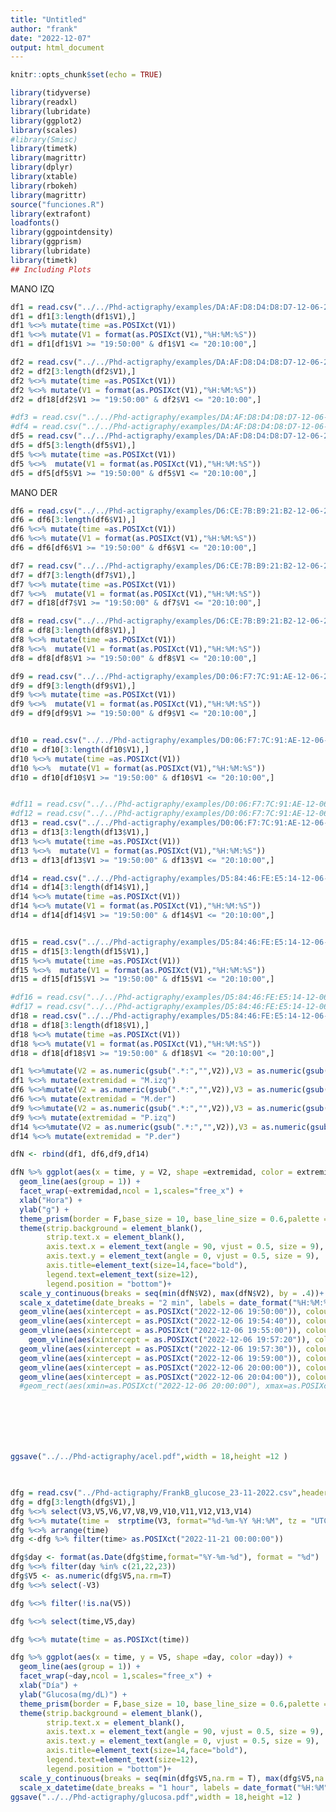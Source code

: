 ```yaml
---
title: "Untitled"
author: "frank"
date: "2022-12-07"
output: html_document
---
```


```r
knitr::opts_chunk$set(echo = TRUE)
```

```r
library(tidyverse)
library(readxl)
library(lubridate)
library(ggplot2)
library(scales)
#library(Smisc)
library(timetk)
library(magrittr)
library(dplyr)
library(xtable)
library(rbokeh)
library(magrittr)
source("funciones.R")
library(extrafont)
loadfonts()
library(ggpointdensity)
library(ggprism)
library(lubridate)
library(timetk)
## Including Plots
```
MANO IZQ

```r
df1 = read.csv("../../Phd-actigraphy/examples/DA:AF:D8:D4:D8:D7-12-06-2022-20-24-04-m-izq/acceleration-12-06-2022-20-24-05.csv",header = F)
df1 = df1[3:length(df1$V1),]
df1 %<>% mutate(time =as.POSIXct(V1))
df1 %<>% mutate(V1 = format(as.POSIXct(V1),"%H:%M:%S"))
df1 = df1[df1$V1 >= "19:50:00" & df1$V1 <= "20:10:00",]

df2 = read.csv("../../Phd-actigraphy/examples/DA:AF:D8:D4:D8:D7-12-06-2022-20-24-04-m-izq/angular-velocity-12-06-2022-20-24-05.csv",header = F)
df2 = df2[3:length(df2$V1),]
df2 %<>% mutate(time =as.POSIXct(V1))
df2 %<>% mutate(V1 = format(as.POSIXct(V1),"%H:%M:%S"))
df2 = df18[df2$V1 >= "19:50:00" & df2$V1 <= "20:10:00",]

#df3 = read.csv("../../Phd-actigraphy/examples/DA:AF:D8:D4:D8:D7-12-06-2022-20-24-04-m-izq/illuminance-12-06-2022-20-24-05.csv",header = F)
#df4 = read.csv("../../Phd-actigraphy/examples/DA:AF:D8:D4:D8:D7-12-06-2022-20-24-04-m-izq/magnetic-field-12-06-2022-20-24-05.csv",header = F)
df5 = read.csv("../../Phd-actigraphy/examples/DA:AF:D8:D4:D8:D7-12-06-2022-20-24-04-m-izq/temperature[1]-12-06-2022-20-24-05.csv",header = F)
df5 = df5[3:length(df5$V1),]
df5 %<>% mutate(time =as.POSIXct(V1))
df5 %<>%  mutate(V1 = format(as.POSIXct(V1),"%H:%M:%S"))
df5 = df5[df5$V1 >= "19:50:00" & df5$V1 <= "20:10:00",]

```

MANO DER
```r
df6 = read.csv("../../Phd-actigraphy/examples/D6:CE:7B:B9:21:B2-12-06-2022-20-19-27-m-drc/acceleration-12-06-2022-20-19-28.csv",header = F)
df6 = df6[3:length(df6$V1),]
df6 %<>% mutate(time =as.POSIXct(V1))
df6 %<>% mutate(V1 = format(as.POSIXct(V1),"%H:%M:%S"))
df6 = df6[df6$V1 >= "19:50:00" & df6$V1 <= "20:10:00",]

df7 = read.csv("../../Phd-actigraphy/examples/D6:CE:7B:B9:21:B2-12-06-2022-20-19-27-m-drc/angular-velocity-12-06-2022-20-19-28.csv",header = F)
df7 = df7[3:length(df7$V1),]
df7 %<>% mutate(time =as.POSIXct(V1))
df7 %<>%  mutate(V1 = format(as.POSIXct(V1),"%H:%M:%S"))
df7 = df18[df7$V1 >= "19:50:00" & df7$V1 <= "20:10:00",]

df8 = read.csv("../../Phd-actigraphy/examples/D6:CE:7B:B9:21:B2-12-06-2022-20-19-27-m-drc/temperature[1]-12-06-2022-20-19-28.csv",header = F)
df8 = df8[3:length(df8$V1),]
df8 %<>% mutate(time =as.POSIXct(V1))
df8 %<>%  mutate(V1 = format(as.POSIXct(V1),"%H:%M:%S"))
df8 = df8[df8$V1 >= "19:50:00" & df8$V1 <= "20:10:00",]

```

```r
df9 = read.csv("../../Phd-actigraphy/examples/D0:06:F7:7C:91:AE-12-06-2022-20-46-14-t-izq/acceleration-12-06-2022-20-46-15.csv",header = F)
df9 = df9[3:length(df9$V1),]
df9 %<>% mutate(time =as.POSIXct(V1))
df9 %<>%  mutate(V1 = format(as.POSIXct(V1),"%H:%M:%S"))
df9 = df9[df9$V1 >= "19:50:00" & df9$V1 <= "20:10:00",]


df10 = read.csv("../../Phd-actigraphy/examples/D0:06:F7:7C:91:AE-12-06-2022-20-46-14-t-izq/angular-velocity-12-06-2022-20-46-15.csv",header = F)
df10 = df10[3:length(df10$V1),]
df10 %<>% mutate(time =as.POSIXct(V1))
df10 %<>%  mutate(V1 = format(as.POSIXct(V1),"%H:%M:%S"))
df10 = df10[df10$V1 >= "19:50:00" & df10$V1 <= "20:10:00",]


#df11 = read.csv("../../Phd-actigraphy/examples/D0:06:F7:7C:91:AE-12-06-2022-20-46-14-t-izq/illuminance-12-06-2022-20-46-15.csv",header = F)
#df12 = read.csv("../../Phd-actigraphy/examples/D0:06:F7:7C:91:AE-12-06-2022-20-46-14-t-izq/magnetic-field-12-06-2022-20-46-15.csv",header = F)
df13 = read.csv("../../Phd-actigraphy/examples/D0:06:F7:7C:91:AE-12-06-2022-20-46-14-t-izq/temperature[1]-12-06-2022-20-46-15.csv",header = F)
df13 = df13[3:length(df13$V1),]
df13 %<>% mutate(time =as.POSIXct(V1))
df13 %<>%  mutate(V1 = format(as.POSIXct(V1),"%H:%M:%S"))
df13 = df13[df13$V1 >= "19:50:00" & df13$V1 <= "20:10:00",]

```

```r
df14 = read.csv("../../Phd-actigraphy/examples/D5:84:46:FE:E5:14-12-06-2022-20-38-50-t-drc/acceleration-12-06-2022-20-38-51.csv",header = F)
df14 = df14[3:length(df14$V1),]
df14 %<>% mutate(time =as.POSIXct(V1))
df14 %<>% mutate(V1 = format(as.POSIXct(V1),"%H:%M:%S"))
df14 = df14[df14$V1 >= "19:50:00" & df14$V1 <= "20:10:00",]


df15 = read.csv("../../Phd-actigraphy/examples/D5:84:46:FE:E5:14-12-06-2022-20-38-50-t-drc/angular-velocity-12-06-2022-20-38-51.csv",header = F)
df15 = df15[3:length(df15$V1),]
df15 %<>% mutate(time =as.POSIXct(V1))
df15 %<>%  mutate(V1 = format(as.POSIXct(V1),"%H:%M:%S"))
df15 = df15[df15$V1 >= "19:50:00" & df15$V1 <= "20:10:00",]

#df16 = read.csv("../../Phd-actigraphy/examples/D5:84:46:FE:E5:14-12-06-2022-20-38-50-t-drc/illuminance-12-06-2022-20-38-51.csv",header = F)
#df17 = read.csv("../../Phd-actigraphy/examples/D5:84:46:FE:E5:14-12-06-2022-20-38-50-t-drc/magnetic-field-12-06-2022-20-38-51.csv",header = F)
df18 = read.csv("../../Phd-actigraphy/examples/D5:84:46:FE:E5:14-12-06-2022-20-38-50-t-drc/temperature[1]-12-06-2022-20-38-51.csv",header = F)
df18 = df18[3:length(df18$V1),]
df18 %<>% mutate(time =as.POSIXct(V1))
df18 %<>% mutate(V1 = format(as.POSIXct(V1),"%H:%M:%S"))
df18 = df18[df18$V1 >= "19:50:00" & df18$V1 <= "20:10:00",]

```


```r
df1 %<>%mutate(V2 = as.numeric(gsub(".*:","",V2)),V3 = as.numeric(gsub(".*:","",V3)), V4 = as.numeric(gsub(".*:","",V4)))
df1 %<>% mutate(extremidad = "M.izq")
df6 %<>%mutate(V2 = as.numeric(gsub(".*:","",V2)),V3 = as.numeric(gsub(".*:","",V3)), V4 = as.numeric(gsub(".*:","",V4)))
df6 %<>% mutate(extremidad = "M.der")
df9 %<>%mutate(V2 = as.numeric(gsub(".*:","",V2)),V3 = as.numeric(gsub(".*:","",V3)), V4 = as.numeric(gsub(".*:","",V4)))
df9 %<>% mutate(extremidad = "P.izq")
df14 %<>%mutate(V2 = as.numeric(gsub(".*:","",V2)),V3 = as.numeric(gsub(".*:","",V3)), V4 = as.numeric(gsub(".*:","",V4)))
df14 %<>% mutate(extremidad = "P.der")

```
```r
dfN <- rbind(df1, df6,df9,df14)

```


```r
dfN %>% ggplot(aes(x = time, y = V2, shape =extremidad, color = extremidad)) +
  geom_line(aes(group = 1)) +
  facet_wrap(~extremidad,ncol = 1,scales="free_x") + 
  xlab("Hora") + 
  ylab("g") +
  theme_prism(border = F,base_size = 10, base_line_size = 0.6,palette = "stained_glass") + 
  theme(strip.background = element_blank(),
        strip.text.x = element_blank(),
        axis.text.x = element_text(angle = 90, vjust = 0.5, size = 9),
        axis.text.y = element_text(angle = 0, vjust = 0.5, size = 9),
        axis.title=element_text(size=14,face="bold"),
        legend.text=element_text(size=12),
        legend.position = "bottom")+
  scale_y_continuous(breaks = seq(min(dfN$V2), max(dfN$V2), by = .4))+
  scale_x_datetime(date_breaks = "2 min", labels = date_format("%H:%M:%S"))+
  geom_vline(aes(xintercept = as.POSIXct("2022-12-06 19:50:00")), colour = "red",size=1)+
  geom_vline(aes(xintercept = as.POSIXct("2022-12-06 19:54:40")), colour = "red",size=1)+
  geom_vline(aes(xintercept = as.POSIXct("2022-12-06 19:55:00")), colour = "lightblue",size=1)+
    geom_vline(aes(xintercept = as.POSIXct("2022-12-06 19:57:20")), colour = "lightblue",size=1)+
  geom_vline(aes(xintercept = as.POSIXct("2022-12-06 19:57:30")), colour = "green",size=1)+
  geom_vline(aes(xintercept = as.POSIXct("2022-12-06 19:59:00")), colour = "green",size=1)+
  geom_vline(aes(xintercept = as.POSIXct("2022-12-06 20:00:00")), colour = "yellow",size=1)+
  geom_vline(aes(xintercept = as.POSIXct("2022-12-06 20:04:00")), colour = "yellow",size=1)#+
  #geom_rect(aes(xmin=as.POSIXct("2022-12-06 20:00:00"), xmax=as.POSIXct("2022-12-06 20:04:00"),color=NA , ymin=-Inf,ymax=Inf), alpha=0,fill="yellow")







ggsave("../../Phd-actigraphy/acel.pdf",width = 18,height =12 )

  
```



```r
dfg = read.csv("../Phd-actigraphy/FrankB_glucose_23-11-2022.csv",header = F)
dfg = dfg[3:length(dfg$V1),]
dfg %<>% select(V3,V5,V6,V7,V8,V9,V10,V11,V12,V13,V14)
dfg %<>% mutate(time =  strptime(V3, format="%d-%m-%Y %H:%M", tz = "UTC"))
dfg %<>% arrange(time)
dfg <-dfg %>% filter(time> as.POSIXct("2022-11-21 00:00:00"))
```

```r
dfg$day <- format(as.Date(dfg$time,format="%Y-%m-%d"), format = "%d")
dfg %<>% filter(day %in% c(21,22,23))
dfg$V5 <- as.numeric(dfg$V5,na.rm=T)
dfg %<>% select(-V3)
```

```r
dfg %<>% filter(!is.na(V5))
```

```r
dfg %<>% select(time,V5,day)
```

```r
dfg %<>% mutate(time = as.POSIXct(time))
```


```r
dfg %>% ggplot(aes(x = time, y = V5, shape =day, color =day)) +
  geom_line(aes(group = 1)) +
  facet_wrap(~day,ncol = 1,scales="free_x") + 
  xlab("Día") + 
  ylab("Glucosa(mg/dL)") +
  theme_prism(border = F,base_size = 10, base_line_size = 0.6,palette = "stained_glass") + 
  theme(strip.background = element_blank(),
        strip.text.x = element_blank(),
        axis.text.x = element_text(angle = 90, vjust = 0.5, size = 9),
        axis.text.y = element_text(angle = 0, vjust = 0.5, size = 9),
        axis.title=element_text(size=14,face="bold"),
        legend.text=element_text(size=12),
        legend.position = "bottom")+
  scale_y_continuous(breaks = seq(min(dfg$V5,na.rm = T), max(dfg$V5,na.rm = T), by = 10))+
  scale_x_datetime(date_breaks = "1 hour", labels = date_format("%H:%M"))
ggsave("../../Phd-actigraphy/glucosa.pdf",width = 18,height =12 )

```

